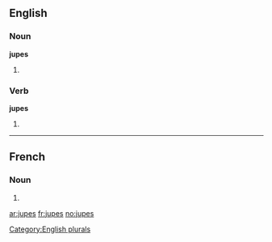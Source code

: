 ==English==

===Noun===
'''jupes'''

# {{plural of |[[jupe]]}}

===Verb===
'''jupes'''

# {{third-person singular of|[[jupe]]}}

[[Category:English plurals]]

----

==French==

===Noun===
{{infl|fr|plural}} {{f|p}}

# {{plural of|jupe|lang=fr}}

[[ar:jupes]]
[[fr:jupes]]
[[no:jupes]]